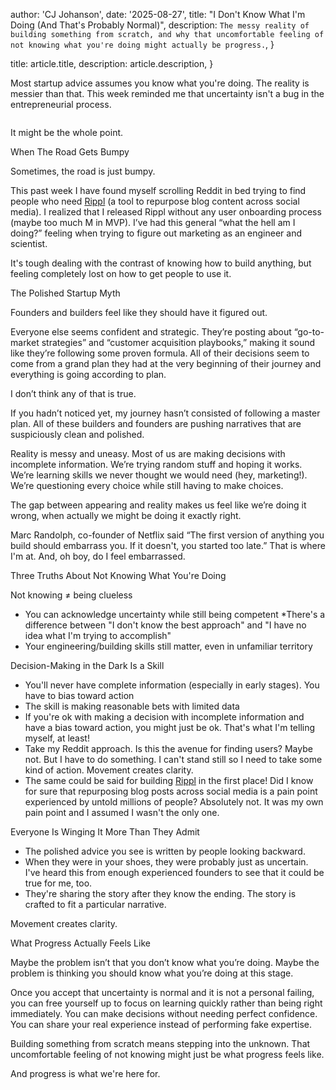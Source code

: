
  author: 'CJ Johanson',
  date: '2025-08-27',
  title: "I Don't Know What I'm Doing (And That's Probably Normal)",
  description: `The messy reality of building something from scratch, and why that uncomfortable
  feeling of not knowing what you're doing might actually be progress.`,
}

  title: article.title,
  description: article.description,
}


Most startup advice assumes you know what you're doing. The reality is messier than that.
This week reminded me that uncertainty isn't a bug in the entrepreneurial process.

<Image src={uncertain_road} alt="" />

It might be the whole point.

<Header1 spacing="tight">When The Road Gets Bumpy</Header1>

Sometimes, the road is just bumpy.

This past week I have found myself scrolling Reddit in bed trying to find people who need <a href="https://postrippl.co" target="_blank" rel="noopener noreferrer">Rippl</a> (a tool to repurpose 
blog content across social media). I realized that I released Rippl without any user onboarding process (maybe too 
much M in MVP). I’ve had this general “what the hell am I doing?” feeling when trying to figure out marketing as an 
engineer and scientist.

It's tough dealing with the contrast of knowing how to build anything, but feeling completely lost on how to get people to use it.

<Header1 spacing="tight">The Polished Startup Myth</Header1>

Founders and builders feel like they should have it figured out.

Everyone else seems confident and strategic. They’re posting about “go-to-market strategies” and “customer acquisition playbooks,” 
making it sound like they’re following some proven formula. All of their decisions seem to come from a grand plan they had at the very 
beginning of their journey and everything is going according to plan.

I don’t think any of that is true.

If you hadn’t noticed yet, my journey hasn’t consisted of following a master plan. All of these builders and founders are pushing narratives 
that are suspiciously clean and polished.

Reality is messy and uneasy. Most of us are making decisions with incomplete information. We’re trying random stuff and hoping it works. 
We’re learning skills we never thought we would need (hey, marketing!). We’re questioning every choice while still having to make choices.

The gap between appearing and reality makes us feel like we’re doing it wrong, when actually we might be doing it exactly right.

Marc Randolph, co-founder of Netflix said “The first version of anything you build should embarrass you. If it doesn't, you started too late.” 
That is where I'm at. And, oh boy, do I feel embarrassed.

<Header1 spacing="tight">Three Truths About Not Knowing What You're Doing</Header1>

<TightGroup>

<Header3>Not knowing ≠ being clueless</Header3>

  * You can acknowledge uncertainty while still being competent
  *There's a difference between "I don't know the best approach" and "I have no idea what I'm trying to accomplish"
  * Your engineering/building skills still matter, even in unfamiliar territory

</TightGroup>

<TightGroup>

<Header3>Decision-Making in the Dark Is a Skill</Header3>

  * You'll never have complete information (especially in early stages). You have to bias toward action
  * The skill is making reasonable bets with limited data
  * If you're ok with making a decision with incomplete information and have a bias toward action, you might just be ok. That's what I'm telling myself, at least!
  * Take my Reddit approach. Is this the avenue for finding users? Maybe not. But I have to do something. I can't stand still so I need to take some kind 
  of action. Movement creates clarity.
  * The same could be said for building <a href="https://postrippl.co" target="_blank" rel="noopener noreferrer">Rippl</a> in the first place! Did I know for sure that repurposing blog posts across social media is a pain point experienced 
  by untold millions of people? Absolutely not. It was my own pain point and I assumed I wasn't the only one.

</TightGroup>

<TightGroup>

<Header3>Everyone Is Winging It More Than They Admit</Header3>

* The polished advice you see is written by people looking backward.
* When they were in your shoes, they were probably just as uncertain. I've heard this from enough experienced founders to see that it could be true for me, too.
* They're sharing the story after they know the ending. The story is crafted to fit a particular narrative.

</TightGroup>

<PullQuote spacing="loose">Movement creates clarity.</PullQuote>

<Header1 spacing="tight">What Progress Actually Feels Like</Header1>

Maybe the problem isn’t that you don’t know what you’re doing. Maybe the problem is thinking you should know what you’re doing at this stage.

Once you accept that uncertainty is normal and it is not a personal failing, you can free yourself up to focus on learning quickly rather than being right immediately. You can make decisions without needing perfect confidence. You can share your real experience instead of performing fake expertise.

<SpacedGroup spacing="tight">

Building something from scratch means stepping into the unknown. That uncomfortable feeling of not knowing might just be what progress feels like.

And progress is what we're here for.

</SpacedGroup>
